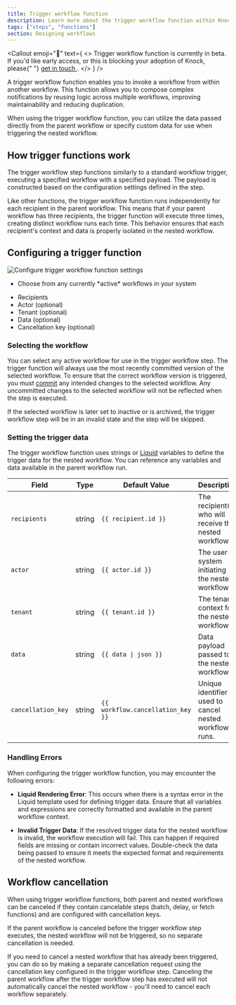 ```yaml
---
title: Trigger workflow function
description: Learn more about the trigger workflow function within Knock's notification engine.
tags: ["steps", "functions"]
section: Designing workflows
---
```


<Callout
  emoji="🚧"
  text={
    <>
      Trigger workflow function is currently in beta. If you'd like early
      access, or this is blocking your adoption of Knock, please{" "}
      <a href="mailto:support@knock.app?subject=Trigger workflow function beta access">
        get in touch
      </a>
      .
    </>
  }
/>

A trigger workflow function enables you to invoke a workflow from within another workflow. This function allows you to compose complex notifications by reusing logic across multiple workflows, improving maintainability and reducing duplication.

When using the trigger workflow function, you can utilize the data passed directly from the parent workflow or specify custom data for use when triggering the nested workflow.

## How trigger functions work

The trigger workflow step functions similarly to a standard workflow trigger, executing a specified workflow with a specified payload. The payload is constructed based on the configuration settings defined in the step.

Like other functions, the trigger workflow function runs independently for each recipient in the parent workflow. This means that if your parent workflow has three recipients, the trigger function will execute three times, creating distinct workflow runs each time. This behavior ensures that each recipient's context and data is properly isolated in the nested workflow.

## Configuring a trigger function

<Image
  src="/images/functions/functions_trigger_workflow_settings.png"
  alt="Configure trigger workflow function settings"
  className="rounded-md mx-auto border border-gray-200"
  width={500}
  height={620}
/>

<Steps>
  <Step title="Select an active workflow">
    <ul>
      <li>Choose from any currently *active* workflows in your system</li>
    </ul>
  </Step>
  <Step title="Configure step settings for trigger data">
    <ul>
      <li>Recipients</li>
      <li>Actor (optional)</li>
      <li>Tenant (optional)</li>
      <li>Data (optional)</li>
      <li>Cancellation key (optional)</li>
    </ul>
  </Step>
</Steps>

### Selecting the workflow

You can select any active workflow for use in the trigger workflow step. The trigger function will always use the most recently committed version of the selected workflow. To ensure that the correct workflow version is triggered, you must [commit](/concepts/commits) any intended changes to the selected workflow. Any uncommitted changes to the selected workflow will not be reflected when the step is executed.

If the selected workflow is later set to inactive or is archived, the trigger workflow step will be in an invalid state and the step will be skipped.

### Setting the trigger data

The trigger workflow function uses strings or [Liquid](/designing-workflows/template-editor/api-reference-liquid-helpers) variables to define the trigger data for the nested workflow. You can reference any variables and data available in the parent workflow run.

| Field              | Type   | Default Value                     | Description                                            |
| ------------------ | ------ | --------------------------------- | ------------------------------------------------------ |
| `recipients`       | string | `{{ recipient.id }}`              | The recipient(s) who will receive the nested workflow. |
| `actor`            | string | `{{ actor.id }}`                  | The user or system initiating the nested workflow.     |
| `tenant`           | string | `{{ tenant.id }}`                 | The tenant context for the nested workflow.            |
| `data`             | string | `{{ data \| json }}`              | Data payload passed to the nested workflow.            |
| `cancellation_key` | string | `{{ workflow.cancellation_key }}` | Unique identifier used to cancel nested workflow runs. |

### Handling Errors

When configuring the trigger workflow function, you may encounter the following errors:

- **Liquid Rendering Error**: This occurs when there is a syntax error in the Liquid template used for defining trigger data. Ensure that all variables and expressions are correctly formatted and available in the parent workflow context.

- **Invalid Trigger Data**: If the resolved trigger data for the nested workflow is invalid, the workflow execution will fail. This can happen if required fields are missing or contain incorrect values. Double-check the data being passed to ensure it meets the expected format and requirements of the nested workflow.

## Workflow cancellation

When using trigger workflow functions, both parent and nested workflows can be canceled if they contain cancelable steps (batch, delay, or fetch functions) and are configured with cancellation keys.

If the parent workflow is canceled before the trigger workflow step executes, the nested workflow will not be triggered, so no separate cancellation is needed.

If you need to cancel a nested workflow that has already been triggered, you can do so by making a separate cancellation request using the cancellation key configured in the trigger workflow step. Canceling the parent workflow after the trigger workflow step has executed will not automatically cancel the nested workflow - you'll need to cancel each workflow separately.
